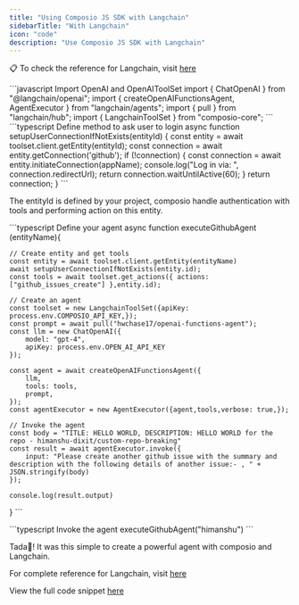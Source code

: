 ```yaml
---
title: "Using Composio JS SDK with Langchain"
sidebarTitle: "With Langchain"
icon: "code"
description: "Use Composio JS SDK with Langchain"
---
```


📋 To check the reference for Langchain, visit [here](https://composiohq.github.io/composio-js/classes/frameworks_langchain.LangchainToolSet.html)


<Steps>
<Step title="Import Dependencies">
 <CodeGroup>
      ```javascript Import OpenAI and OpenAIToolSet
import { ChatOpenAI } from "@langchain/openai";
import { createOpenAIFunctionsAgent, AgentExecutor } from "langchain/agents";
import { pull } from "langchain/hub";
import { LangchainToolSet } from "composio-core";
      ```
    </CodeGroup>
</Step>
<Step title="Define method to ask user to login">

 <CodeGroup>
      ```typescript  Define method to ask user to login
async function setupUserConnectionIfNotExists(entityId) {
    const entity = await toolset.client.getEntity(entityId);
    const connection = await entity.getConnection('github');
    if (!connection) {
        const connection = await entity.initiateConnection(appName);
        console.log("Log in via: ", connection.redirectUrl);
        return connection.waitUntilActive(60);
    }
    return connection;
}
      ```
    </CodeGroup>

The entityId is defined by your project, composio handle authentication with tools and performing action on this entity.

</Step>

<Step title="Setup agent with langchain">

<CodeGroup>
      ```typescript Define your agent
async function executeGithubAgent (entityName){

    // Create entity and get tools
    const entity = await toolset.client.getEntity(entityName)
    await setupUserConnectionIfNotExists(entity.id);
    const tools = await toolset.get_actions({ actions: ["github_issues_create"] },entity.id);

    // Create an agent
    const toolset = new LangchainToolSet({apiKey: process.env.COMPOSIO_API_KEY,});
    const prompt = await pull("hwchase17/openai-functions-agent");
    const llm = new ChatOpenAI({
        model: "gpt-4",
        apiKey: process.env.OPEN_AI_API_KEY
    });

    const agent = await createOpenAIFunctionsAgent({
        llm,
        tools: tools,
        prompt,
    });
    const agentExecutor = new AgentExecutor({agent,tools,verbose: true,});

    // Invoke the agent
    const body = "TITLE: HELLO WORLD, DESCRIPTION: HELLO WORLD for the repo - himanshu-dixit/custom-repo-breaking"
    const result = await agentExecutor.invoke({
        input: "Please create another github issue with the summary and description with the following details of another issue:- , " + JSON.stringify(body)
    });

    console.log(result.output)
}
      ```
    </CodeGroup>


</Step>

<Step title="Invoke your agent">

<CodeGroup>
      ```typescript  Invoke the agent
      executeGithubAgent("himanshu")
      ```
    </CodeGroup>

Tada🎉! It was this simple to create a powerful agent with composio and Langchain.
</Step>

<Step title="Complete code snippet">

For complete reference for Langchain, visit [here](https://composiohq.github.io/composio-js/classes/frameworks_langchain.LangchainToolSet.html)

View the full code snippet [here](https://github.com/ComposioHQ/composio-js/blob/main/examples/langchain/sample.ts)
</Step>
</Steps>


